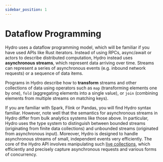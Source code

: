 ```yaml
---
sidebar_position: 1
---
```


# Dataflow Programming
Hydro uses a dataflow programming model, which will be familiar if you have used APIs like Rust iterators. Instead of using RPCs, async/await or actors to describe distributed computation, Hydro instead uses **asynchronous streams**, which represent data arriving over time. Streams can represent a series of asynchronous events (e.g. inbound network requests) or a sequence of data items.

Programs in Hydro describe how to **transform** streams and other collections of data using operators such as `map` (transforming elements one by one), `fold` (aggregating elements into a single value), or `join` (combining elements from multiple streams on matching keys).

If you are familiar with Spark, Flink or Pandas, you will find Hydro syntax familiar. However, note well that the semantics for asynchronous streams in Hydro differ from bulk analytics systems like those above. In particular, Hydro uses the type system to distinguish between bounded streams (originating from finite data collections) and unbounded streams (originated from asynchronous input). Moreover, Hydro is designed to handle asynchronous streams of small, independent events very efficiently. The core of the Hydro API involves manipulating such [live collections](./live-collections/index.md), which efficiently and precisely capture asynchronous requests and various forms of concurrency.
